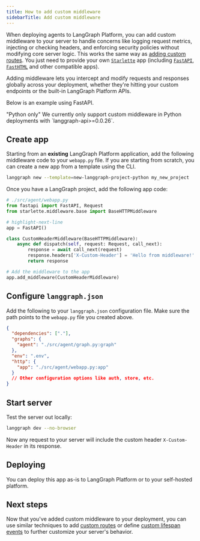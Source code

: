 ```yaml
---
title: How to add custom middleware
sidebarTitle: Add custom middleware
---
```

When deploying agents to LangGraph Platform, you can add custom middleware to your server to handle concerns like logging request metrics, injecting or checking headers, and enforcing security policies without modifying core server logic. This works the same way as [adding custom routes](custom-routes). You just need to provide your own [`Starlette`](https://www.starlette.io/applications/) app (including [`FastAPI`](https://fastapi.tiangolo.com/), [`FastHTML`](https://fastht.ml/) and other compatible apps).

Adding middleware lets you intercept and modify requests and responses globally across your deployment, whether they're hitting your custom endpoints or the built-in LangGraph Platform APIs.

Below is an example using FastAPI.

<Note> 
"Python only"
We currently only support custom middleware in Python deployments with `langgraph-api>=0.0.26`.
</Note>

## Create app

Starting from an **existing** LangGraph Platform application, add the following middleware code to your `webapp.py` file. If you are starting from scratch, you can create a new app from a template using the CLI.

```bash
langgraph new --template=new-langgraph-project-python my_new_project
```

Once you have a LangGraph project, add the following app code:

```python
# ./src/agent/webapp.py
from fastapi import FastAPI, Request
from starlette.middleware.base import BaseHTTPMiddleware

# highlight-next-line
app = FastAPI()

class CustomHeaderMiddleware(BaseHTTPMiddleware):
    async def dispatch(self, request: Request, call_next):
        response = await call_next(request)
        response.headers['X-Custom-Header'] = 'Hello from middleware!'
        return response

# Add the middleware to the app
app.add_middleware(CustomHeaderMiddleware)
```

## Configure `langgraph.json`

Add the following to your `langgraph.json` configuration file. Make sure the path points to the `webapp.py` file you created above.

```json
{
  "dependencies": ["."],
  "graphs": {
    "agent": "./src/agent/graph.py:graph"
  },
  "env": ".env",
  "http": {
    "app": "./src/agent/webapp.py:app"
  }
  // Other configuration options like auth, store, etc.
}
```

## Start server

Test the server out locally:

```bash
langgraph dev --no-browser
```

Now any request to your server will include the custom header `X-Custom-Header` in its response.

## Deploying

You can deploy this app as-is to LangGraph Platform or to your self-hosted platform.

## Next steps

Now that you've added custom middleware to your deployment, you can use similar techniques to add [custom routes](custom-routes) or define [custom lifespan events](custom-lifespan) to further customize your server's behavior.
